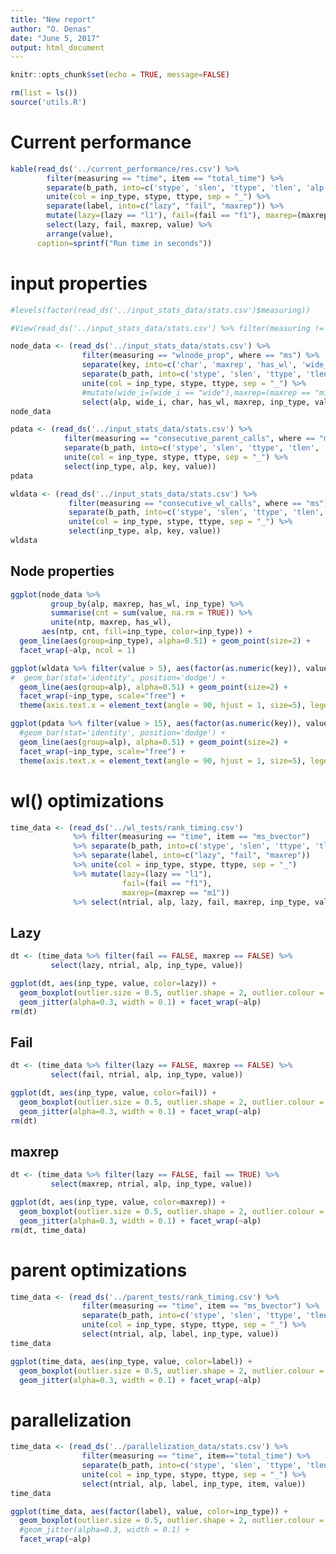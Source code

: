 ```yaml
---
title: "New report"
author: "O. Denas"
date: "June 5, 2017"
output: html_document
---
```


```r
knitr::opts_chunk$set(echo = TRUE, message=FALSE)
```

```r
rm(list = ls())
source('utils.R')
```

# Current performance
```r
kable(read_ds('../current_performance/res.csv') %>% 
        filter(measuring == "time", item == "total_time") %>% 
        separate(b_path, into=c('stype', 'slen', 'ttype', 'tlen', 'alp', 'mp')) %>%
        unite(col = inp_type, stype, ttype, sep = "_") %>% 
        separate(label, into=c("lazy", "fail", "maxrep")) %>% 
        mutate(lazy=(lazy == "l1"), fail=(fail == "f1"), maxrep=(maxrep == "m1")) %>% 
        select(lazy, fail, maxrep, value) %>% 
        arrange(value),
      caption=sprintf("Run time in seconds"))
```

# input properties
```r
#levels(factor(read_ds('../input_stats_data/stats.csv')$measuring))

#View(read_ds('../input_stats_data/stats.csv') %>% filter(measuring != "interval_width", where == "ms"))

node_data <- (read_ds('../input_stats_data/stats.csv') %>% 
                filter(measuring == "wlnode_prop", where == "ms") %>% 
                separate(key, into=c('char', 'maxrep', 'has_wl', 'wide_i')) %>%
                separate(b_path, into=c('stype', 'slen', 'ttype', 'tlen', 'alp', 'mp')) %>%
                unite(col = inp_type, stype, ttype, sep = "_") %>% 
                #mutate(wide_i=(wide_i == "wide"),maxrep=(maxrep == "m1"), has_wl=(has_wl=="wl")) %>% 
                select(alp, wide_i, char, has_wl, maxrep, inp_type, value))
node_data

pdata <- (read_ds('../input_stats_data/stats.csv') %>% 
            filter(measuring == "consecutive_parent_calls", where == "ms") %>% 
            separate(b_path, into=c('stype', 'slen', 'ttype', 'tlen', 'alp', 'mp')) %>% 
            unite(col = inp_type, stype, ttype, sep = "_") %>% 
            select(inp_type, alp, key, value))
pdata

wldata <- (read_ds('../input_stats_data/stats.csv') %>% 
             filter(measuring == "consecutive_wl_calls", where == "ms") %>% 
             separate(b_path, into=c('stype', 'slen', 'ttype', 'tlen', 'alp', 'mp')) %>% 
             unite(col = inp_type, stype, ttype, sep = "_") %>% 
             select(inp_type, alp, key, value))
wldata
```


## Node properties

```r
ggplot(node_data %>% 
         group_by(alp, maxrep, has_wl, inp_type) %>% 
         summarise(cnt = sum(value, na.rm = TRUE)) %>% 
         unite(ntp, maxrep, has_wl),
       aes(ntp, cnt, fill=inp_type, color=inp_type)) + 
  geom_line(aes(group=inp_type), alpha=0.51) + geom_point(size=2) + 
  facet_wrap(~alp, ncol = 1)
```

```r
ggplot(wldata %>% filter(value > 5), aes(factor(as.numeric(key)), value, color=alp)) + 
#  geom_bar(stat='identity', position='dodge') + 
  geom_line(aes(group=alp), alpha=0.51) + geom_point(size=2) +
  facet_wrap(~inp_type, scale="free") + 
  theme(axis.text.x = element_text(angle = 90, hjust = 1, size=5), legend.position="bottom")
```

```r
ggplot(pdata %>% filter(value > 15), aes(factor(as.numeric(key)), value, color=alp)) + 
  #geom_bar(stat='identity', position='dodge') + 
  geom_line(aes(group=alp), alpha=0.51) + geom_point(size=2) +
  facet_wrap(~inp_type, scale="free") +
  theme(axis.text.x = element_text(angle = 90, hjust = 1, size=5), legend.position="bottom")
```


# wl() optimizations

```r
time_data <- (read_ds('../wl_tests/rank_timing.csv') 
              %>% filter(measuring == "time", item == "ms_bvector") 
              %>% separate(b_path, into=c('stype', 'slen', 'ttype', 'tlen', 'alp', 'mp'))
              %>% separate(label, into=c("lazy", "fail", "maxrep"))
              %>% unite(col = inp_type, stype, ttype, sep = "_")
              %>% mutate(lazy=(lazy == "l1"), 
                         fail=(fail == "f1"), 
                         maxrep=(maxrep == "m1"))
              %>% select(ntrial, alp, lazy, fail, maxrep, inp_type, value))
```

## Lazy
```r
dt <- (time_data %>% filter(fail == FALSE, maxrep == FALSE) %>% 
         select(lazy, ntrial, alp, inp_type, value))

ggplot(dt, aes(inp_type, value, color=lazy)) + 
  geom_boxplot(outlier.size = 0.5, outlier.shape = 2, outlier.colour = 'black') + 
  geom_jitter(alpha=0.3, width = 0.1) + facet_wrap(~alp)
rm(dt)
```

## Fail
```r
dt <- (time_data %>% filter(lazy == FALSE, maxrep == FALSE) %>% 
         select(fail, ntrial, alp, inp_type, value))

ggplot(dt, aes(inp_type, value, color=fail)) + 
  geom_boxplot(outlier.size = 0.5, outlier.shape = 2, outlier.colour = 'black') + 
  geom_jitter(alpha=0.3, width = 0.1) + facet_wrap(~alp)
rm(dt)
```

## maxrep
```r
dt <- (time_data %>% filter(lazy == FALSE, fail == TRUE) %>% 
         select(maxrep, ntrial, alp, inp_type, value))

ggplot(dt, aes(inp_type, value, color=maxrep)) + 
  geom_boxplot(outlier.size = 0.5, outlier.shape = 2, outlier.colour = 'black') + 
  geom_jitter(alpha=0.3, width = 0.1) + facet_wrap(~alp)
rm(dt, time_data)
```

# parent optimizations

```r
time_data <- (read_ds('../parent_tests/rank_timing.csv') %>% 
                filter(measuring == "time", item == "ms_bvector") %>% 
                separate(b_path, into=c('stype', 'slen', 'ttype', 'tlen', 'alp', 'mp')) %>% 
                unite(col = inp_type, stype, ttype, sep = "_") %>% 
                select(ntrial, alp, label, inp_type, value))
time_data

ggplot(time_data, aes(inp_type, value, color=label)) + 
  geom_boxplot(outlier.size = 0.5, outlier.shape = 2, outlier.colour = 'black') + 
  geom_jitter(alpha=0.3, width = 0.1) + facet_wrap(~alp)
```


# parallelization

```r
time_data <- (read_ds('../parallelization_data/stats.csv') %>% 
                filter(measuring == "time", item=="total_time") %>% 
                separate(b_path, into=c('stype', 'slen', 'ttype', 'tlen', 'alp', 'mp')) %>% 
                unite(col = inp_type, stype, ttype, sep = "_") %>% 
                select(ntrial, alp, label, inp_type, item, value))
time_data

ggplot(time_data, aes(factor(label), value, color=inp_type)) + 
  geom_boxplot(outlier.size = 0.5, outlier.shape = 2, outlier.colour = 'black') + 
  #geom_jitter(alpha=0.3, width = 0.1) + 
  facet_wrap(~alp)
```




